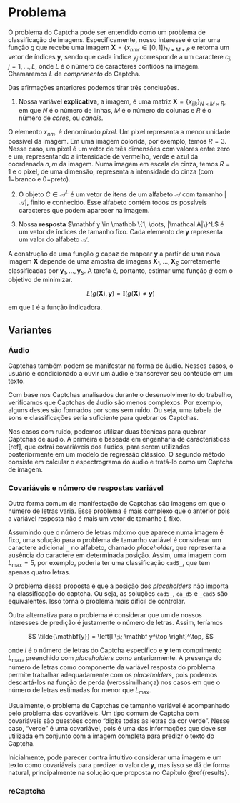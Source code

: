 # Problema

O problema do Captcha pode ser entendido como um problema de classificação de imagens. Especificamente, nosso interesse é criar uma função $g$ que recebe uma imagem $\mathbf X = \{x_{nmr} \in [0,1]\}_{N\times M \times R}$ e retorna um vetor de índices $\mathbf y$, sendo que cada índice $y_j$ corresponde a um caractere $c_j$, $j = 1, \dots, L$, onde $L$ é o número de caracteres contidos na imagem. Chamaremos $L$ de *comprimento* do Captcha.

Das afirmações anteriores podemos tirar três conclusões.

1. Nossa variável **explicativa**, a imagem, é uma matriz $\mathbf X = \{x_{ijk}\}_{N\times M \times R}$, em que $N$ é o número de linhas, $M$ é o número de colunas e $R$ é o número de *cores*, ou *canais*. 

O elemento $x_{nm\cdot}$ é denominado *pixel*. Um pixel representa a menor unidade possível da imagem. Em uma imagem colorida, por exemplo, temos $R=3$. Nesse caso, um pixel é um vetor de três dimensões com valores entre zero e um, representando a intensidade de vermelho, verde e azul da coordenada $n,m$ da imagem. Numa imagem em escala de cinza, temos $R=1$ e o pixel, de uma dimensão, representa a intensidade do cinza (com 1=branco e 0=preto).

<desenho>

2. O objeto $C \in \mathcal A^L$ é um vetor de itens de um alfabeto $\mathcal A$ com tamanho $|\mathcal A|$, finito e conhecido. Esse alfabeto contém todos os possíveis caracteres que podem aparecer na imagem.

3. Nossa **resposta** $\mathbf y \in \mathbb \{1, \dots, |\mathcal A|\}^L$ é um vetor de índices de tamanho fixo. Cada elemento de $\mathbf y$ representa um valor do alfabeto $\mathcal A$.

A construção de uma função $g$ capaz de mapear $\mathbf y$ a partir de uma nova imagem $\mathbf X$ depende de uma amostra de imagens $\mathbf X_1, \dots, \mathbf X_S$ corretamente classificadas por $\mathbf y_1, \dots, \mathbf y_S$. A tarefa é, portanto, estimar uma função $\hat g$ com o objetivo de minimizar.

$$
L(g(\mathbf X), \mathbf y) = \mathbb I(g(\mathbf X) \neq \mathbf y)
$$

em que $\mathbb I$ é a função indicadora.

## Variantes

### Áudio

Captchas também podem se manifestar na forma de áudio. Nesses casos, o usuário é condicionado a ouvir um áudio e transcrever seu conteúdo em um texto.

Com base nos Captchas analisados durante o desenvolvimento do trabalho, verificamos que Captchas de áudio são menos complexos. Por exemplo, alguns destes são formados por sons sem ruído. Ou seja, uma tabela de sons e classificações seria suficiente para quebrar os Captchas.

Nos casos com ruído, podemos utilizar duas técnicas para quebrar Captchas de áudio. A primeira é baseada em engenharia de características [ref], que extrai covariáveis dos áudios, para serem utilizados posteriormente em um modelo de regressão clássico. O segundo método consiste em calcular o espectrograma do áudio e tratá-lo como um Captcha de imagem.

### Covariáveis e número de respostas variável

Outra forma comum de manifestação de Captchas são imagens em que o número de letras varia. Esse problema é mais complexo que o anterior pois a variável resposta não é mais um vetor de tamanho $L$ fixo.

Assumindo que o número de letras máximo que aparece numa imagem é fixo, uma solução para o problema de tamanho variável é considerar um caractere adicional `_` no alfabeto, chamado *placeholder*, que representa a ausência do caractere em determinada posição. Assim, uma imagem com $L_{\max} = 5$, por exemplo, poderia ter uma classificação `cad5_`, que tem apenas quatro letras.

O problema dessa proposta é que a posição dos *placeholders* não importa na classificação do captcha. Ou seja, as soluções `cad5_`, `ca_d5` e `_cad5` são  equivalentes. Isso torna o problema mais difícil de controlar.

Outra alternativa para o problema é considerar que um de nossos interesses de predição é justamente o número de letras. Assim, teríamos 

$$
\tilde{\mathbf{y}} = \left[l \;\; \mathbf y^\top \right]^\top,
$$

onde $l$ é o número de letras do Captcha específico e $\mathbf y$ tem comprimento $L_{\max}$, preenchido com *placeholders* como anteriormente. A presença do número de letras como componente da variável resposta do problema permite trabalhar adequadamente com os *placeholders*, pois podemos descartá-los na função de perda (verossimilhança) nos casos em que o número de letras estimadas for menor que $L_{\max}$.

Usualmente, o problema de Captchas de tamanho variável é acompanhado pelo problema das covariáveis. Um tipo comum de Captcha com covariáveis são questões como "digite todas as letras da cor verde". Nesse caso, "verde" é uma covariável, pois é uma das informações que deve ser utilizada em conjunto com a imagem completa para predizr o texto do Captcha.

Inicialmente, pode parecer contra intuitivo considerar uma imagem e um texto como covariáveis para predizer o valor de $\mathbf y$, mas isso se dá de forma natural, principalmente na solução que proposta no Capítulo \@ref{results}.

### reCaptcha
